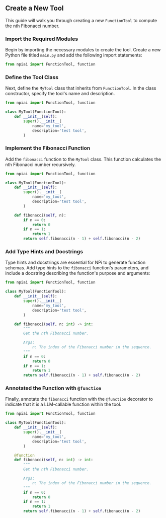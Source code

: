 
## Create a New Tool

This guide will walk you through creating a new `FunctionTool` to compute the nth Fibonacci number.

<Steps>

### Import the Required Modules

Begin by importing the necessary modules to create the tool. Create a new Python file titled `main.py` and add the following import statements:

```python filename="main.py"
from npiai import FunctionTool, function
```

### Define the Tool Class

Next, define the `MyTool` class that inherits from `FunctionTool`. In the class constructor, specify the tool's name and description.

```python filename="main.py" {3-8}
from npiai import FunctionTool, function

class MyTool(FunctionTool):
    def __init__(self):
        super().__init__(
            name='my_tool',
            description='test tool',
        )
```

### Implement the Fibonacci Function

Add the `fibonacci` function to the `MyTool` class. This function calculates the nth Fibonacci number recursively.

```python filename="main.py" {10-16}
from npiai import FunctionTool, function

class MyTool(FunctionTool):
    def __init__(self):
        super().__init__(
            name='my_tool',
            description='test tool',
        )

    def fibonacci(self, n):
        if n == 0:
            return 0
        if n == 1:
            return 1
        return self.fibonacci(n - 1) + self.fibonacci(n - 2)
```

### Add Type Hints and Docstrings

Type hints and docstrings are essential for NPi to generate function schemas. Add type hints to the `fibonacci` function's parameters, and include a docstring describing the function's purpose and arguments:

```python filename="main.py" {10-16}
from npiai import FunctionTool, function

class MyTool(FunctionTool):
    def __init__(self):
        super().__init__(
            name='my_tool',
            description='test tool',
        )

    def fibonacci(self, n: int) -> int:
        """
        Get the nth Fibonacci number.

        Args:
            n: The index of the Fibonacci number in the sequence.
        """
        if n == 0:
            return 0
        if n == 1:
            return 1
        return self.fibonacci(n - 1) + self.fibonacci(n - 2)
```

### Annotated the Function with `@function`

Finally, annotate the `fibonacci` function with the `@function` decorator to indicate that it is a LLM-callable function within the tool.

```python filename="main.py" {10}
from npiai import FunctionTool, function

class MyTool(FunctionTool):
    def __init__(self):
        super().__init__(
            name='my_tool',
            description='test tool',
        )

    @function
    def fibonacci(self, n: int) -> int:
        """
        Get the nth Fibonacci number.

        Args:
            n: The index of the Fibonacci number in the sequence.
        """
        if n == 0:
            return 0
        if n == 1:
            return 1
        return self.fibonacci(n - 1) + self.fibonacci(n - 2)
```

</Steps>
